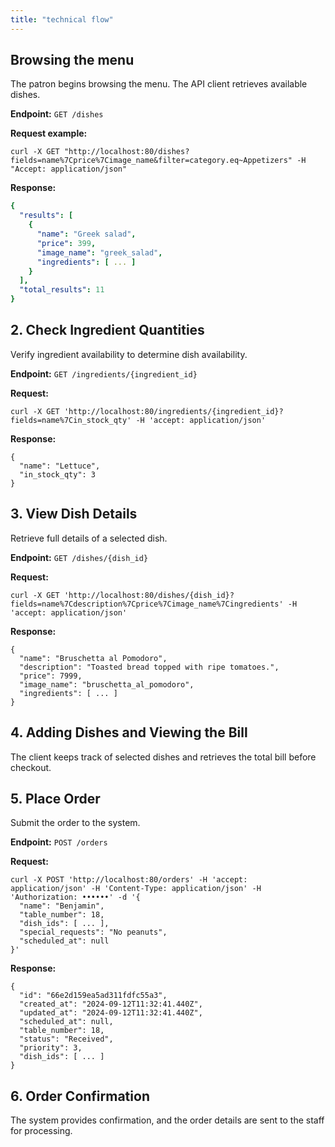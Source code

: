 ```yaml
---
title: "technical flow"
---
```


## Browsing the menu

The patron begins browsing the menu. The API client retrieves available dishes.

**Endpoint:** `GET /dishes`

**Request example:**

```
curl -X GET "http://localhost:80/dishes?fields=name%7Cprice%7Cimage_name&filter=category.eq~Appetizers" -H "Accept: application/json"
```

**Response:**

```yaml
{
  "results": [
    {
      "name": "Greek salad",
      "price": 399,
      "image_name": "greek_salad",
      "ingredients": [ ... ]
    }
  ],
  "total_results": 11
}
```

## 2. Check Ingredient Quantities

Verify ingredient availability to determine dish availability.

**Endpoint:** `GET /ingredients/{ingredient_id}`

**Request:**

```
curl -X GET 'http://localhost:80/ingredients/{ingredient_id}?fields=name%7Cin_stock_qty' -H 'accept: application/json'
```

**Response:**

```
{
  "name": "Lettuce",
  "in_stock_qty": 3
}
```

## 3. View Dish Details

Retrieve full details of a selected dish.

**Endpoint:** `GET /dishes/{dish_id}`

**Request:**

```
curl -X GET 'http://localhost:80/dishes/{dish_id}?fields=name%7Cdescription%7Cprice%7Cimage_name%7Cingredients' -H 'accept: application/json'
```

**Response:**

```
{
  "name": "Bruschetta al Pomodoro",
  "description": "Toasted bread topped with ripe tomatoes.",
  "price": 7999,
  "image_name": "bruschetta_al_pomodoro",
  "ingredients": [ ... ]
}
```

## 4. Adding Dishes and Viewing the Bill

The client keeps track of selected dishes and retrieves the total bill before checkout.

## 5. Place Order

Submit the order to the system.

**Endpoint:** `POST /orders`

**Request:**

```
curl -X POST 'http://localhost:80/orders' -H 'accept: application/json' -H 'Content-Type: application/json' -H 'Authorization: ••••••' -d '{
  "name": "Benjamin",
  "table_number": 18,
  "dish_ids": [ ... ],
  "special_requests": "No peanuts",
  "scheduled_at": null
}'
```

**Response:**

```
{
  "id": "66e2d159ea5ad311fdfc55a3",
  "created_at": "2024-09-12T11:32:41.440Z",
  "updated_at": "2024-09-12T11:32:41.440Z",
  "scheduled_at": null,
  "table_number": 18,
  "status": "Received",
  "priority": 3,
  "dish_ids": [ ... ]
}
```

## 6. Order Confirmation

The system provides confirmation, and the order details are sent to the staff for processing.